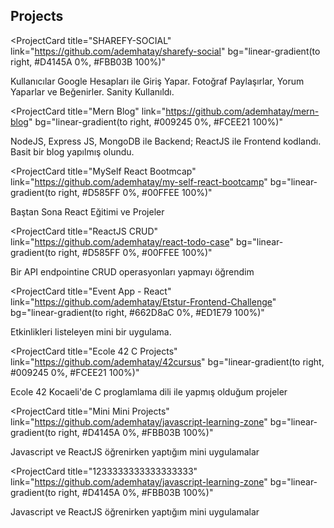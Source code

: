 ## Projects


<ProjectCard
  title="SHAREFY-SOCIAL"
  link="https://github.com/ademhatay/sharefy-social"
  bg="linear-gradient(to right, #D4145A 0%, #FBB03B 100%)"
>
  Kullanıcılar Google Hesapları ile Giriş Yapar. Fotoğraf Paylaşırlar, Yorum Yaparlar ve Beğenirler. Sanity Kullanıldı.
</ProjectCard>

<ProjectCard
  title="Mern Blog"
  link="https://github.com/ademhatay/mern-blog"
  bg="linear-gradient(to right, #009245 0%, #FCEE21 100%)"
>
  NodeJS, Express JS, MongoDB ile Backend; ReactJS ile Frontend kodlandı. Basit bir blog yapılmış olundu.
</ProjectCard>


<ProjectCard
  title="MySelf React Bootmcap"
  link="https://github.com/ademhatay/my-self-react-bootcamp"
  bg="linear-gradient(to right, #D585FF 0%, #00FFEE 100%)"
>
  Baştan Sona React Eğitimi ve Projeler
</ProjectCard>

<ProjectCard
  title="ReactJS CRUD"
  link="https://github.com/ademhatay/react-todo-case"
  bg="linear-gradient(to right, #D585FF 0%, #00FFEE 100%)"
>
  Bir API endpointine CRUD operasyonları yapmayı öğrendim
</ProjectCard>

<ProjectCard
  title="Event App - React"
  link="https://github.com/ademhatay/Etstur-Frontend-Challenge"
  bg="linear-gradient(to right, #662D8aC 0%, #ED1E79 100%)"
>
  Etkinlikleri listeleyen mini bir uygulama.
</ProjectCard>


<ProjectCard
  title="Ecole 42 C Projects"
  link="https://github.com/ademhatay/42cursus"
  bg="linear-gradient(to right, #009245 0%, #FCEE21 100%)"
>
  Ecole 42 Kocaeli'de C proglamlama dili ile yapmış olduğum projeler
</ProjectCard>


<ProjectCard
  title="Mini Mini Projects"
  link="https://github.com/ademhatay/javascript-learning-zone"
  bg="linear-gradient(to right, #D4145A 0%, #FBB03B 100%)"
>
  Javascript ve ReactJS öğrenirken yaptığım mini uygulamalar
</ProjectCard>


<ProjectCard
  title="1233333333333333333"
  link="https://github.com/ademhatay/javascript-learning-zone"
  bg="linear-gradient(to right, #D4145A 0%, #FBB03B 100%)"
>
  Javascript ve ReactJS öğrenirken yaptığım mini uygulamalar
</ProjectCard>




